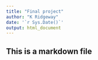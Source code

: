 ```yaml
---
title: "Final project"
author: "K Ridgeway"
date: '`r Sys.Date()`'
output: html_document
---
```

## This is a markdown file